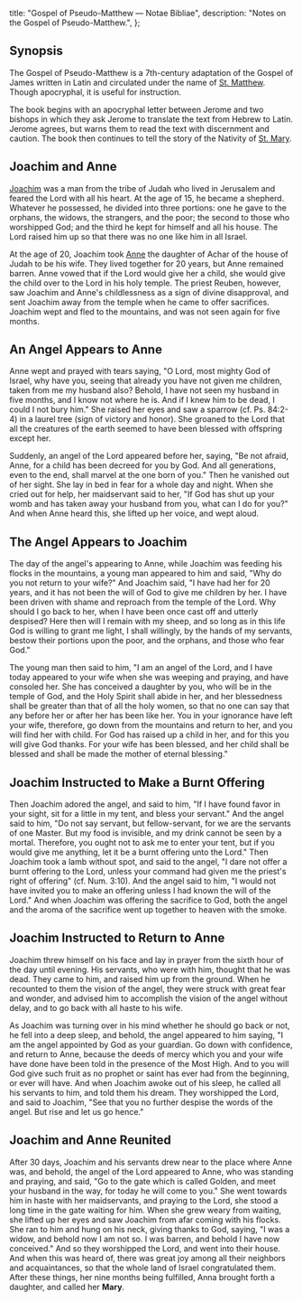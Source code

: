   title: "Gospel of Pseudo-Matthew — Notae Bibliae",
  description: "Notes on the Gospel of Pseudo-Matthew.",
};

<Initial text="Gospel of Pseudo-Matthew"/>

## Synopsis

The Gospel of Pseudo-Matthew is a 7th-century adaptation of the Gospel of James written in Latin and circulated under the name of [St. Matthew](/people/saints/apostles/matthew). Though apocryphal, it is useful for instruction.

The book begins with an apocryphal letter between Jerome and two bishops in which they ask Jerome to translate the text from Hebrew to Latin. Jerome agrees, but warns them to read the text with discernment and caution. The book then continues to tell the story of the Nativity of [St. Mary](/people/saints/biblical/mary).

## Joachim and Anne

[Joachim](/glossary/names#joachim) was a man from the tribe of Judah who lived in Jerusalem and feared the Lord with all his heart. At the age of 15, he became a shepherd. Whatever he possessed, he divided into three portions: one he gave to the orphans, the widows, the strangers, and the poor; the second to those who worshipped God; and the third he kept for himself and all his house. The Lord raised him up so that there was no one like him in all Israel.

At the age of 20, Joachim took [Anne](/glossary/names#anne) the daughter of Achar of the house of Judah to be his wife. They lived together for 20 years, but Anne remained barren. Anne vowed that if the Lord would give her a child, she would give the child over to the Lord in his holy temple. The priest Reuben, however, saw Joachim and Anne's childlessness as a sign of divine disapproval, and sent Joachim away from the temple when he came to offer sacrifices. Joachim wept and fled to the mountains, and was not seen again for five months.

## An Angel Appears to Anne

Anne wept and prayed with tears saying, "O Lord, most mighty God of Israel, why have you, seeing that already you have not given me children, taken from me my husband also? Behold, I have not seen my husband in five months, and I know not where he is. And if I knew him to be dead, I could I not bury him." She raised her eyes and saw a sparrow (cf. Ps. 84:2-4) in a laurel tree (sign of victory and honor). She groaned to the Lord that all the creatures of the earth seemed to have been blessed with offspring except her.

Suddenly, an angel of the Lord appeared before her, saying, "Be not afraid, Anne, for a child has been decreed for you by God. And all generations, even to the end, shall marvel at the one born of you." Then he vanished out of her sight. She lay in bed in fear for a whole day and night. When she cried out for help, her maidservant said to her, "If God has shut up your womb and has taken away your husband from you, what can I do for you?" And when Anne heard this, she lifted up her voice, and wept aloud.

## The Angel Appears to Joachim

The day of the angel's appearing to Anne, while Joachim was feeding his flocks in the mountains, a young man appeared to him and said, "Why do you not return to your wife?" And Joachim said, "I have had her for 20 years, and it has not been the will of God to give me children by her. I have been driven with shame and reproach from the temple of the Lord. Why should I go back to her, when I have been once cast off and utterly despised? Here then will I remain with my sheep, and so long as in this life God is willing to grant me light, I shall willingly, by the hands of my servants, bestow their portions upon the poor, and the orphans, and those who fear God."

The young man then said to him, "I am an angel of the Lord, and I have today appeared to your wife when she was weeping and praying, and have consoled her. She has conceived a daughter by you, who will be in the temple of God, and the Holy Spirit shall abide in her, and her blessedness shall be greater than that of all the holy women, so that no one can say that any before her or after her has been like her. You in your ignorance have left your wife, therefore, go down from the mountains and return to her, and you will find her with child. For God has raised up a child in her, and for this you will give God thanks. For your wife has been blessed, and her child shall be blessed and shall be made the mother of eternal blessing."

## Joachim Instructed to Make a Burnt Offering

Then Joachim adored the angel, and said to him, "If I have found favor in your sight, sit for a little in my tent, and bless your servant." And the angel said to him, "Do not say servant, but fellow-servant, for we are the servants of one Master. But my food is invisible, and my drink cannot be seen by a mortal. Therefore, you ought not to ask me to enter your tent, but if you would give me anything, let it be a burnt offering unto the Lord." Then Joachim took a lamb without spot, and said to the angel, "I dare not offer a burnt offering to the Lord, unless your command had given me the priest's right of offering" (cf. Num. 3:10). And the angel said to him, "I would not have invited you to make an offering unless I had known the will of the Lord." And when Joachim was offering the sacrifice to God, both the angel and the aroma of the sacrifice went up together to heaven with the smoke.

## Joachim Instructed to Return to Anne

Joachim threw himself on his face and lay in prayer from the sixth hour of the day until evening. His servants, who were with him, thought that he was dead. They came to him, and raised him up from the ground. When he recounted to them the vision of the angel, they were struck with great fear and wonder, and advised him to accomplish the vision of the angel without delay, and to go back with all haste to his wife.

As Joachim was turning over in his mind whether he should go back or not, he fell into a deep sleep, and behold, the angel appeared to him saying, "I am the angel appointed by God as your guardian. Go down with confidence, and return to Anne, because the deeds of mercy which you and your wife have done have been told in the presence of the Most High. And to you will God give such fruit as no prophet or saint has ever had from the beginning, or ever will have. And when Joachim awoke out of his sleep, he called all his servants to him, and told them his dream. They worshipped the Lord, and said to Joachim, "See that you no further despise the words of the angel. But rise and let us go hence."

## Joachim and Anne Reunited

After 30 days, Joachim and his servants drew near to the place where Anne was, and behold, the angel of the Lord appeared to Anne, who was standing and praying, and said, "Go to the gate which is called Golden, and meet your husband in the way, for today he will come to you." She went towards him in haste with her maidservants, and praying to the Lord, she stood a long time in the gate waiting for him. When she grew weary from waiting, she lifted up her eyes and saw Joachim from afar coming with his flocks. She ran to him and hung on his neck, giving thanks to God, saying, "I was a widow, and behold now I am not so. I was barren, and behold I have now conceived." And so they worshipped the Lord, and went into their house. And when this was heard of, there was great joy among all their neighbors and acquaintances, so that the whole land of Israel congratulated them. After these things, her nine months being fulfilled, Anna brought forth a daughter, and called her **Mary**.
